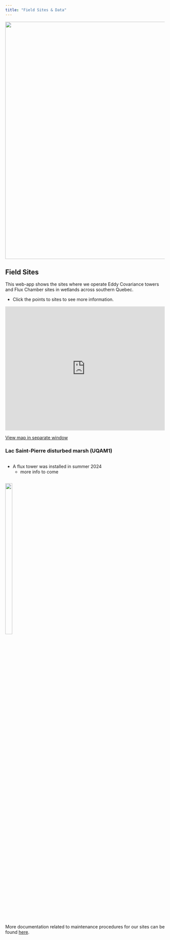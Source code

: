 ```yaml
---
title: "Field Sites & Data"
---
```

<img src="./images/banner_lsp_dm.jpg" style="display: block; margin-left: auto; margin-right: auto; max-width: 100%; height: auto; object-fit: fill" width="750"/>

## Field Sites
This web-app shows the sites where we operate Eddy Covariance towers and Flux Chamber sites in wetlands across southern Quebec.

* Click the points to sites to see more information.

<div style="overflow: hidden;
  padding-top: 75%;
  position: relative">
  <iframe src="https://carboni-que.github.io/FieldSiteMaps/" title="Processes" scrolling="no" frameborder="0"
    style="border: 0;
   height: 100%;
   left: 0;
   position: absolute;
   top: 0;
   width: 100%;">
   <p>Your browser does not support iframes.</p>
 </iframe>
</div>

 <a href="https://carboni-que.github.io/FieldSiteMaps/">View map in separate window</a> 

### Lac Saint-Pierre disturbed marsh (UQAM1)
:::: {layout-nrow=1}

:::{.column width="65%"}

* A flux tower was installed in summer 2024
  - more info to come

::: 

::: {.column width="35%"}

![](./images/site-images/uqam1-tower.jpg){fig-align="right" width=35%}

:::

::::

<!-- ### Burns Bog 2 (BB2) -->

<!-- :::: {.columns} -->

<!-- ::: {.column width="65%"} -->

<!-- * [Data Preview Graph](https://ibis.geog.ubc.ca/~micromet/data/burnsbog2.html#) (CA-DB2) (2019 - *, Delta, BC, Canada) -->
<!-- * Download Data for [CA-DB2](https://ameriflux.lbl.gov/sites/siteinfo/CA-DB2) will soon be available from Ameriflux. -->
<!-- * Data from the web plots are available [here](https://ibis.geog.ubc.ca/~micromet/webdata/resources/csv/)  -->
<!--   * prefix BB2. note that this is raw data – no filtering or QCQA. Database codes are available [here](https://ibis.geog.ubc.ca/~micromet/research/Burns-Bog/Database/BB.html). -->
<!-- * [BB2 Site Photos](https://www.flickr.com/gp/188943790@N03/ny9Pa3) -->

<!-- :::  -->

<!-- ::: {.column width="35%"} -->

<!-- ![](images/site-images/bb2-tower.jpg){fig-align="right" width=90%} -->

<!-- ::: -->

<!-- :::: -->

<!-- ### Burns Bog Seedling (BBS) -->

<!-- :::: {.columns} -->

<!-- ::: {.column width="65%"} -->

<!-- * Flux chambers were installed in spring 2023 -->
<!-- * A temporary flux tower was installed in summer 2023 -->
<!--   - more info to come -->

<!-- :::  -->

<!-- ::: {.column width="35%"} -->

<!-- ![](images/site-images/bbs-tower.jpg){fig-align="right" width=90%} -->

<!-- ::: -->

<!-- :::: -->

<!-- ### Delta Salt Marsh (DSM) -->
<!-- :::: {.columns} -->

<!-- ::: {.column width="65%"} -->

<!-- * [Data Preview Graph](https://ibis.geog.ubc.ca/~micromet/data/DeltaSaltMarsh.html#) (CA-DSM) (2021 - *, Delta, BC, Canada) -->
<!-- * Data from CA-DSM will soon be available on AmeriFlux. -->
<!-- * Data from the web plots are available [here](https://ibis.geog.ubc.ca/~micromet/webdata/resources/csv/)  -->
<!--   * prefix  DSM. note that this is raw data – no filtering or QCQA. -->
<!-- * [DSM Site Photos](https://www.flickr.com/gp/188943790@N03/J010Wq) -->

<!-- :::  -->

<!-- ::: {.column width="35%"} -->

<!-- ![](images/site-images/dsm.jpg){fig-align="right" width=90%} -->

<!-- ::: -->

<!-- :::: -->

<!-- ### Richmond Brackish Marsh (RBM) -->

<!-- :::: {.columns} -->

<!-- ::: {.column width="65%"} -->

<!-- * [Data Preview Graph](https://ibis.geog.ubc.ca/~micromet/data/RichmondBrackishMarsh.html#) (CA-RBM) (2021 - *, Richmond, BC, Canada) -->
<!-- * Data from CA-RBM will soon be available on AmeriFlux. -->
<!-- * Data from the web plots are available [here](https://ibis.geog.ubc.ca/~micromet/webdata/resources/csv/")  -->
<!--   * prefix  RBM. note that this is raw data – no filtering or QCQA. -->
<!-- * [RBM Site Photos](https://www.flickr.com/photos/188943790@N03/albums/72177720306622844) -->

<!-- :::  -->

<!-- ::: {.column width="35%"} -->

<!-- ![](images/site-images/RBM_20220611_tower_20.jpg){fig-align="right" width=90%} -->

<!-- ::: -->

<!-- :::: -->

<!-- ### UBC Climate Station on Totem Field -->
<!-- * Access to [custom data download](http://137.82.254.122/DataExport.aspx) of standard measured meteorological observations (air temperature, humidity, precipitation, soil temperatures, solar irradiance, wind) measured since 1958. Data can be downloaded in .csv format. -->

<!-- ## Code and Documentation -->
<!-- Our <a href="https://github.com/ubc-micromet">lab github</a> hosts code for flux processing, README docs for our lab, and various other bits of information. -->

More documentation related to maintenance procedures for our sites can be found <a href="https://carboni-que.github.io/Documentation/">here</a>.
